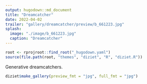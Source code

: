 ```yaml
---
output: hugodown::md_document
title: "Dreamcatcher"
date: 2022-04-02
trailer: "gallery/dreamcatcher/preview/b_661223.jpg"
splash:
  image: "./image/b_661223.jpg"
  caption: "Dreamcatcher"
---
```


```r
root <- rprojroot::find_root("_hugodown.yaml")
source(file.path(root, "themes", "diziet", "R", "diziet.R"))
```

Generative dreamcatchers.

```r
diziet$make_gallery(preview_fmt = "jpg", full_fmt = "jpg")
```
